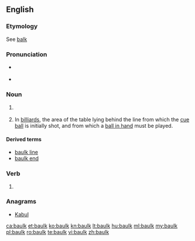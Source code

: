 ==English==

===Etymology===
See [[balk]]

===Pronunciation===
* {{a|UK}} {{IPA|[bɔːɫk]|lang=en}}
* <!-- {{a|US}} {{IPA|/bɑk/}}-->
{{rfap|UK|UK|lang=en}}

===Noun===
{{en-noun}}

# {{label|en|British}} {{alternative spelling of|balk|lang=en}}
# {{label|en|UK}} In [[billiard]]s, the area of the table lying behind the line from which the [[cue ball]] is initially shot, and from which a [[ball in hand]] must be played.

====Derived terms====
* [[baulk line]]
* [[baulk end]]

===Verb===
{{en-verb}}

# {{label|en|British}} {{alternative spelling of|balk|lang=en}}

===Anagrams===
* [[Kabul#English|Kabul]]

[[ca:baulk]]
[[et:baulk]]
[[ko:baulk]]
[[kn:baulk]]
[[lt:baulk]]
[[hu:baulk]]
[[ml:baulk]]
[[my:baulk]]
[[pl:baulk]]
[[ro:baulk]]
[[te:baulk]]
[[vi:baulk]]
[[zh:baulk]]